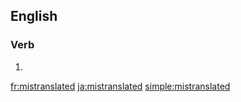 ==English==

===Verb===
{{head|en|verb form}}

# {{en-past of|mistranslate}}

[[fr:mistranslated]]
[[ja:mistranslated]]
[[simple:mistranslated]]